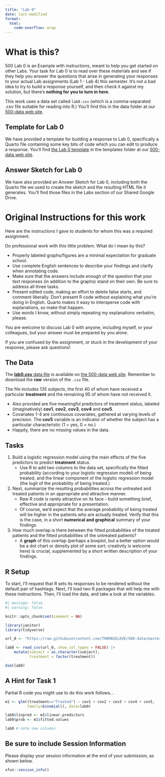```yaml
---
title: "Lab 0"
date: last-modified
format: 
  html:
    code-overflow: wrap
---
```


# What is this?

500 Lab 0 is an Example with instructions, meant to help you get started on other Labs. Your task for Lab 0 is to read over these materials and see if they help you answer the questions that arise in generating your responses to your actual Lab assignments (Lab 1 - Lab 4) this semester. It's not a bad idea to try to build a response yourself, and then check it against my solution, but there's **nothing for you to turn in here**.

This work uses a data set called `lab0.csv` (which is a comma-separated .csv file suitable for reading into R.) You’ll find this in the data folder at our [500-data web site](https://github.com/THOMASELOVE/500-data).

## Template for Lab 0

We have provided a template for building a response to Lab 0, specifically a Quarto file containing some key bits of code which you can edit to produce a response. You'll find [the Lab 0 template](https://raw.githubusercontent.com/THOMASELOVE/500-data/master/templates/500-lab0_template.qmd) in the templates folder at our [500-data web site](https://github.com/THOMASELOVE/500-data).

## Answer Sketch for Lab 0

We have also provided an Answer Sketch for Lab 0, including both the Quarto file we used to create the sketch and the resulting HTML file it generates. You'll find those files in the Labs section of our Shared Google Drive.

# Original Instructions for this work

Here are the instructions I gave to students for whom this was a required assignment.

Do professional work with this little problem. What do I mean by this?

- Properly labeled graphs/figures are a minimal expectation for graduate school.
- Use complete English sentences to describe your findings and clarify when annotating code.
- Make sure that the answers include enough of the question that your text responses (in addition to the graphs) stand on their own. Be sure to address all three tasks.
- Present edited code, making an effort to delete false starts, and comment liberally. Don’t present R code without explaining what you’re doing in English. Quarto makes it easy to intersperse code with explanations, so make that happen.
- Use words I know, without simply repeating my explanations verbatim, please.

You are welcome to discuss Lab 0 with anyone, including myself, or your colleagues, but your answer must be prepared by you alone.

If you are confused by the assignment, or stuck in the development of your response, please ask questions!

## The Data

The [**lab0.csv** data file](https://raw.githubusercontent.com/THOMASELOVE/500-data/master/data/lab0.csv) is available on [the 500-data web site](https://github.com/THOMASELOVE/500-data). Remember to download the **raw** version of the `.csv` file.

The file includes 135 subjects, the first 40 of whom have received a particular **treatment** and the remaining 95 of whom have not received it.

- Also provided are five meaningful predictors of treatment status, labeled (imaginatively) **cov1**, **cov2**, **cov3**, **cov4** and **cov5**.  
- Covariates 1-4 are continuous covariates, gathered at varying levels of precision. The **cov5** variable is an indicator of whether the subject has a particular characteristic (1 = yes, 0 = no.)
- Happily, there are no missing values in the data.

## Tasks

1.  Build a logistic regression model using the main effects of the five predictors to predict **treatment** status.
    - Use R to add two columns to the data set, specifically the fitted probability (according to your logistic regression model) of being treated, and the linear component of the logistic regression model (the logit of the probability of being treated.)
2.  Next, summarize the resulting probabilities across the untreated and treated patients in an appropriate and attractive manner.
    - Raw R code is rarely attractive on its face - build something brief, effective and appropriate for a presentation.
    - Of course, we’d expect that the average probability of being treated will be higher in the patients who are actually treated. Verify that this is the case, in a short **numerical and graphical** summary of your findings.
3.  How much overlap is there between the fitted probabilities of the treated patients and the fitted probabilities of the untreated patients?
    - A **graph** of this overlap (perhaps a boxplot, but a better option would be a dot chart or density plot of some sort; creativity is welcome here) is crucial, supplemented by a short written description of your findings.

## R Setup

To start, I’ll request that R sets its responses to be rendered without the default pair of hashtags. Next, I’ll load two R packages that will help me with these instructions. Then, I'll load the data, and take a look at the variables.

```r
#| message: false
#| warning: false

knitr::opts_chunk$set(comment = NA)

library(janitor)
library(tidyverse)

url_0 <- "https://raw.githubusercontent.com/THOMASELOVE/500-data/master/data/lab0.csv"

lab0 <- read_csv(url_0, show_col_types = FALSE) |>
    mutate(subject = as.character(subject),
           treatment = factor(treatment))

dim(lab0)
```

## A Hint for Task 1

Partial R code you might use to do this work follows…

```r
m1 <- glm((treatment=="Treated") ~ cov1 + cov2 + cov3 + cov4 + cov5,
          family=binomial(), data=lab0)

lab0$linpred <- m1$linear.predictors
lab0$prob <- m1$fitted.values

lab0 # note new columns
```

## Be sure to include Session Information

Please display your session information at the end of your submission, as shown below.

```r
xfun::session_info()
```

